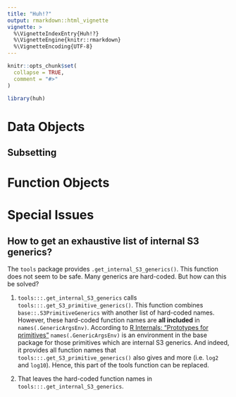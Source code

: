 ```yaml
---
title: "Huh!?"
output: rmarkdown::html_vignette
vignette: >
  %\VignetteIndexEntry{Huh!?}
  %\VignetteEngine{knitr::rmarkdown}
  %\VignetteEncoding{UTF-8}
---
```


```r
knitr::opts_chunk$set(
  collapse = TRUE,
  comment = "#>"
)
```

```r
library(huh)
```

# Data Objects

## Subsetting



# Function Objects


# Special Issues

## How to get an exhaustive list of internal S3 generics?

The `tools` package provides `.get_internal_S3_generics()`. This function does not seem to be safe. Many generics are hard-coded. But how can this be solved? 

1. `tools:::.get_internal_S3_generics` calls `tools:::.get_S3_primitive_generics()`. This function combines `base::.S3PrimitiveGenerics` with another list of hard-coded names. However, these hard-coded function names are **all included** in `names(.GenericArgsEnv)`. According to [R Internals: "Prototypes for primitives"](https://cran.r-project.org/doc/manuals/r-release/R-ints.html#Prototypes-for-primitives) `names(.GenericArgsEnv)` is an environment in the base package for those primitives which are internal S3 generics. And indeed, it provides all function names that `tools:::.get_S3_primitive_generics()` also gives and more (i.e. `log2` and `log10`). Hence, this part of the tools function can be replaced.

2. That leaves the hard-coded function names in `tools:::.get_internal_S3_generics`. 
